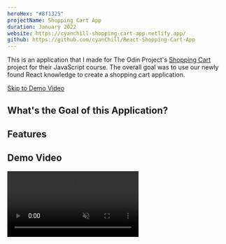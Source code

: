 ```yaml
---
heroHex: "#8f1325"
projectName: Shopping Cart App
duration: January 2022
website: https://cyanchill-shopping-cart-app.netlify.app/
github: https://github.com/cyanChill/React-Shopping-Cart-App
---
```


This is an application that I made for The Odin Project's [Shopping Cart](https://www.theodinproject.com/lessons/node-path-javascript-shopping-cart) project for their JavaScript course. The overall goal was to use our newly found React knowledge to create a shopping cart application.

<a href="#demo-video">Skip to Demo Video</a>

## What's the Goal of this Application?


## Features


## Demo Video

<video src="/projects/shopping-cart-app/demo.mp4" controls muted />

## Building the Application

### Setup


### Overall Learnings

